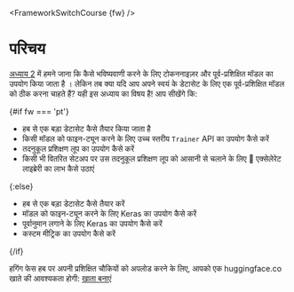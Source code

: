 <FrameworkSwitchCourse {fw} />

# परिचय

<CourseFloatingBanner
    chapter={3}
    classNames="absolute z-10 right-0 top-0"
/>

[अध्याय 2](/course/chapter2) में हमने जाना कि कैसे भविष्यवाणी करने के लिए टोकननाइज़र और पूर्व-प्रशिक्षित मॉडल का उपयोग किया जाता है । लेकिन तब क्या यदि आप अपने स्वयं के डेटासेट के लिए एक पूर्व-प्रशिक्षित मॉडल को ठीक करना चाहते हैं? यही इस अध्याय का विषय है! आप सीखेंगे कि:

{#if fw === 'pt'}
* हब से एक बड़ा डेटासेट कैसे तैयार किया जाता है
* किसी मॉडल को फाइन-ट्यून करने के लिए उच्च स्तरीय `Trainer` API का उपयोग कैसे करें
* तदनुकूल प्रशिक्षण लूप का उपयोग कैसे करें
* किसी भी वितरित सेटअप पर उस तदनुकूल प्रशिक्षण लूप को आसानी से चलाने के लिए 🤗 एक्सेलेरेट लाइब्रेरी का लाभ कैसे उठाएं

{:else}
* हब से एक बड़ा डेटासेट कैसे तैयार करें
* मॉडल को फाइन-ट्यून करने के लिए Keras का उपयोग कैसे करें
* पूर्वानुमान लगाने के लिए Keras का उपयोग कैसे करें
* कस्टम मीट्रिक का उपयोग कैसे करें

{/if}

हगिंग फेस हब पर अपनी प्रशिक्षित चौकियों को अपलोड करने के लिए, आपको एक huggingface.co खाते की आवश्यकता होगी: [खाता बनाएं](https://huggingface.co/join)